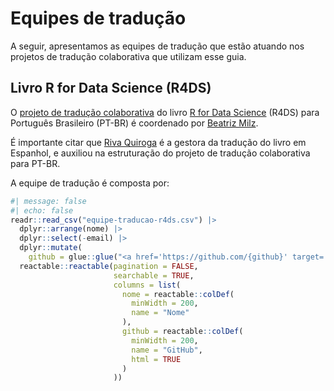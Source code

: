 # Equipes de tradução

A seguir, apresentamos as equipes de tradução que estão atuando nos projetos de tradução colaborativa que utilizam esse guia.

## Livro R for Data Science (R4DS)

O [projeto de tradução colaborativa](https://github.com/cienciadedatos/pt-r4ds/wiki) do livro [R for Data Science](https://r4ds.had.co.nz/) (R4DS) para Português Brasileiro (PT-BR) é coordenado por [Beatriz Milz](https://github.com/beatrizmilz).

É importante citar que [Riva Quiroga](https://github.com/rivaquiroga) é a gestora da tradução do livro em Espanhol, e auxiliou na estruturação do projeto de tradução colaborativa para PT-BR.

A equipe de tradução é composta por:

```r
#| message: false
#| echo: false
readr::read_csv("equipe-traducao-r4ds.csv") |>
  dplyr::arrange(nome) |> 
  dplyr::select(-email) |> 
  dplyr::mutate(
    github = glue::glue("<a href='https://github.com/{github}' target='_blank'>@{github}</a>")) |> 
  reactable::reactable(pagination = FALSE, 
                       searchable = TRUE,
                       columns = list(
                         nome = reactable::colDef(
                           minWidth = 200, 
                           name = "Nome"
                         ),
                         github = reactable::colDef(
                           minWidth = 200,
                           name = "GitHub",
                           html = TRUE
                         )
                       ))
```
